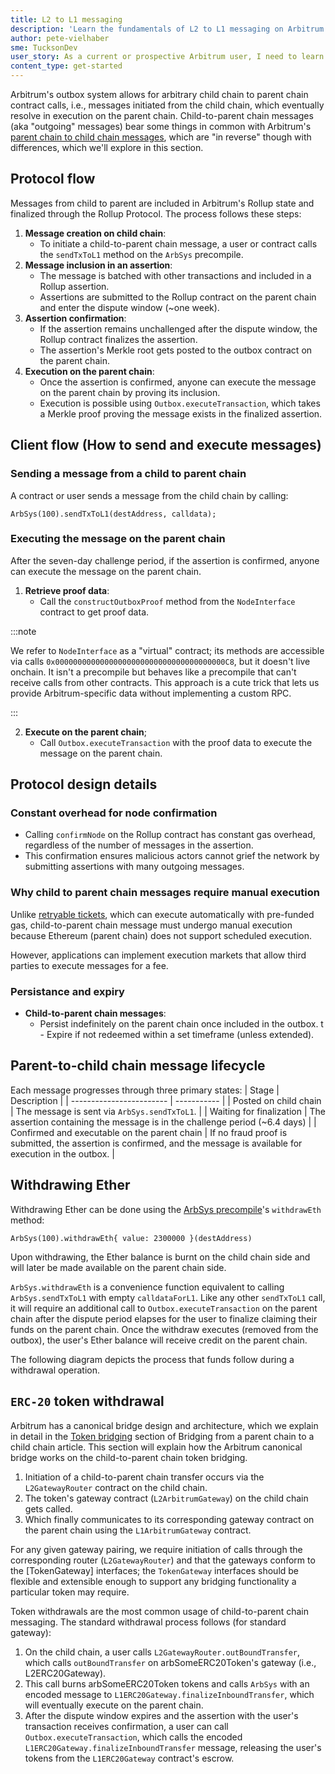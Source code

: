 ```yaml
---
title: L2 to L1 messaging
description: 'Learn the fundamentals of L2 to L1 messaging on Arbitrum.'
author: pete-vielhaber
sme: TucksonDev
user_story: As a current or prospective Arbitrum user, I need to learn more about messaging between L2 and L1 on Arbitrum.
content_type: get-started
---
```



Arbitrum's outbox system allows for arbitrary child chain to parent chain contract calls, i.e., messages initiated from the child chain, which eventually resolve in execution on the parent chain. Child-to-parent chain messages (aka "outgoing" messages) bear some things in common with Arbitrum's [parent chain to child chain messages](/how-arbitrum-works/11-l1-to-l2-messaging.mdx), which are "in reverse" though with differences, which we'll explore in this section.

## Protocol flow
Messages from child to parent are included in Arbitrum's Rollup state and finalized through the Rollup Protocol. The process follows these steps:

1. **Message creation on child chain**:
	- To initiate a child-to-parent chain message, a user or contract calls the `sendTxToL1` method on the `ArbSys` precompile.
2. **Message inclusion in an assertion**:
	- The message is batched with other transactions and included in a Rollup assertion.
	- Assertions are submitted to the Rollup contract on the parent chain and enter the dispute window (~one week).
3. **Assertion confirmation**:
	- If the assertion remains unchallenged after the dispute window, the Rollup contract finalizes the assertion.
	- The assertion's Merkle root gets posted to the outbox contract on the parent chain.
4. **Execution on the parent chain**:
	- Once the assertion is confirmed, anyone can execute the message on the parent chain by proving its inclusion.
	- Execution is possible using `Outbox.executeTransaction`, which takes a Merkle proof proving the message exists in the finalized assertion.

## Client flow (How to send and execute messages)
### Sending a message from a child to parent chain
A contract or user sends a message from the child chain by calling:

```solidity
ArbSys(100).sendTxToL1(destAddress, calldata);
```

### Executing the message on the parent chain
After the seven-day challenge period, if the assertion is confirmed, anyone can execute the message on the parent chain.

1. **Retrieve proof data**:
	- Call the `constructOutboxProof` method from the `NodeInterface` contract to get proof data.

:::note

We refer to `NodeInterface` as a "virtual" contract; its methods are accessible via calls `0x00000000000000000000000000000000000000C8`, but it doesn't live onchain. It isn't a precompile but behaves like a precompile that can't receive calls from other contracts. This approach is a cute trick that lets us provide Arbitrum-specific data without implementing a custom RPC.

:::

2. **Execute on the parent chain**;
	- Call `Outbox.executeTransaction` with the proof data to execute the message on the parent chain.

## Protocol design details
### Constant overhead for node confirmation

- Calling `confirmNode` on the Rollup contract has constant gas overhead, regardless of the number of messages in the assertion.
- This confirmation ensures malicious actors cannot grief the network by submitting assertions with many outgoing messages.

### Why child to parent chain messages require manual execution
Unlike [retryable tickets](/how-arbitrum-works/10-l1-to-l2-messaging.mdx), which can execute automatically with pre-funded gas, child-to-parent chain message must undergo manual execution because Ethereum (parent chain) does not support scheduled execution.

However, applications can implement execution markets that allow third parties to execute messages for a fee.

### Persistance and expiry

- **Child-to-parent chain messages**:
	- Persist indefinitely on the parent chain once included in the outbox.
t	- Expire if not redeemed within a set timeframe (unless extended).

##  Parent-to-child chain message lifecycle
Each message progresses through three primary states:
| Stage                    | Description |
| ------------------------ | ----------- |
| Posted on child chain    | The message is sent via `ArbSys.sendTxToL1`. |
| Waiting for finalization | The assertion containing the message is in the challenge period (~6.4 days) |
| Confirmed and executable on the parent chain | If no fraud proof is submitted, the assertion is confirmed, and the message is available for execution in the outbox. |

## Withdrawing Ether
Withdrawing Ether can be done using the [ArbSys precompile](/build-decentralized-apps/precompiles/02-reference.mdx#arbsys)'s `withdrawEth` method:

```solidity
ArbSys(100).withdrawEth{ value: 2300000 }(destAddress)
```

Upon withdrawing, the Ether balance is burnt on the child chain side and will later be made available on the parent chain side.

`ArbSys.withdrawEth` is a convenience function equivalent to calling `ArbSys.sendTxToL1` with empty `calldataForL1`. Like any other `sendTxToL1` call, it will require an additional call to `Outbox.executeTransaction` on the parent chain after the dispute period elapses for the user to finalize claiming their funds on the parent chain. Once the withdraw executes (removed from the outbox), the user's Ether balance will receive credit on the parent chain.

The following diagram depicts the process that funds follow during a withdrawal operation.

<ImageZoom
  src="/img/dapps-withdrawing-ether.svg"
  alt="Process funds follow during withdrawal operation"
  className="img-600px"
/>

## `ERC-20` token withdrawal
Arbitrum has a canonical bridge design and architecture, which we explain in detail in the [Token bridging](/how-arbitrum-works/10-l1-to-l2-messaging.mdx#token-bridging) section of Bridging from a parent chain to a child chain article. This section will explain how the Arbitrum canonical bridge works on the child-to-parent chain token bridging.

1. Initiation of a child-to-parent chain transfer occurs via the `L2GatewayRouter` contract on the child chain.
2. The token's gateway contract (`L2ArbitrumGateway`) on the child chain gets called.
3. Which finally communicates to its corresponding gateway contract on the parent chain using the `L1ArbitrumGateway` contract.

<ImageZoom
  src="/img/dapps-bridge-withdrawals.png"
  alt="Withdrawal process using the gateway"
  className="img-600px"
/>

For any given gateway pairing, we require initiation of calls through the corresponding router (`L2GatewayRouter`) and that the gateways conform to the [TokenGateway] interfaces; the `TokenGateway` interfaces should be flexible and extensible enough to support any bridging functionality a particular token may require.

Token withdrawals are the most common usage of child-to-parent chain messaging. The standard withdrawal process follows (for standard gateway):

1. On the child chain, a user calls `L2GatewayRouter.outBoundTransfer`, which calls `outBoundTransfer` on arbSomeERC20Token's gateway (i.e., L2ERC20Gateway).
2. This call burns arbSomeERC20Token tokens and calls `ArbSys` with an encoded message to `L1ERC20Gateway.finalizeInboundTransfer`, which will eventually execute on the parent chain.
3. After the dispute window expires and the assertion with the user's transaction receives confirmation, a user can call `Outbox.executeTransaction`, which calls the encoded `L1ERC20Gateway.finalizeInboundTransfer` message, releasing the user's tokens from the `L1ERC20Gateway` contract's escrow.